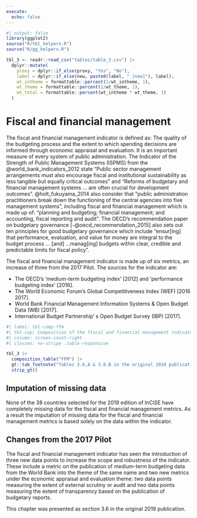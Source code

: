 ```yaml
---
execute:
  echo: false
---
```


```r
#| output: false
library(ggplot2)
source("R/tbl_helpers.R")
source("R/gg_helpers.R")

tbl_3 <- readr::read_csv("tables/table_3.csv") |>
  dplyr::mutate(
    proxy = dplyr::if_else(proxy, "Yes", "No"),
    label = dplyr::if_else(new, paste0(label, " [new]"), label),
    wt_intheme = formattable::percent(1/wt_intheme, 1),
    wt_theme = formattable::percent(1/wt_theme, 1),
    wt_total = formattable::percent(wt_intheme * wt_theme, 1)
  )

```

# Fiscal and financial management {#sec-method-fiscal}

<!-- This is chapter 3, section 6 in the original PDF -->

The fiscal and financial management indicator is defined as: The quality of
the budgeting process and the extent to which spending decisions are informed
through economic appraisal and evaluation. It is an important measure of every
system of public administration. The Indicator of the Strength of Public
Management Systems (ISPMS) from the @world_bank_indicators_2012 state "Public
sector management arrangements must also encourage fiscal and institutional sustainability as less tangible but equally critical outcomes" and "Reforms of
budgetary and financial management systems ... are often crucial for development outcomes". @holt_fukuyama_2014 also consider that "public administration
practitioners break down the functioning of the central agencies into five
management systems", including fiscal and financial management which is made
up of: "planning and budgeting; financial management; and accounting, fiscal
reporting and audit". The OECD's recommendation paper on budgetary governance
[-@oecd_recommendation_2015] also sets out ten principles for good budgetary
governance which include "ensur[ing] that performance, evaluation, and value
for money are integral to the budget process ... [and] ...manag[ing] budgets
within clear, credible and predictable limits for fiscal policy".

The fiscal and financial management indicator is made up of six metrics, an
increase of three from the 2017 Pilot. The sources for the indicator are:

* The OECD's 'medium-term budgeting index' [2012] and 'performance budgeting
  index' [2016].
* The World Economic Forum's Global Competitiveness Index (WEF) [2016 2017].
* World Bank Financial Management Information Systems & Open Budget Data
  (WB) [2017].
* International Budget Partnership' s Open Budget Survey (IBP) [2017].

```r
#| label: tbl-comp-ffm
#| tbl-cap: Composition of the fiscal and financial management indicator
#| column: screen-inset-right
#| classes: no-stripe .table-responsive

tbl_3 |>
  composition_table("FFM") |>
  gt::tab_footnote("Tables 3.6.A & 3.6.B in the original 2019 publication") |>
  strip_gt()

```

## Imputation of missing data {#sec-fiscal-imputation}

None of the 38 countries selected for the 2019 edition of InCiSE have
completely missing data for the fiscal and financial management metrics. As a
result the imputation of missing data for the fiscal and financial management
metrics is based solely on the data within the indicator.

## Changes from the 2017 Pilot {#sec-fiscal-changes}

The fiscal and financial management indicator has seen the introduction of
three new data points to increase the scope and robustness of the indicator.
These include a metric on the publication of medium-term budgeting data from
the World Bank into the theme of the same name and two new metrics under the
economic appraisal and evaluation theme: two data points measuring the extent
of external scrutiny or audit and two data points measuring the extent of
transparency based on the publication of budgetary reports.

::: {.callout-note .crf title="Cross-referencing note" icon="false"}

This chapter was presented as section 3.6 in the original 2019 publication.

:::
